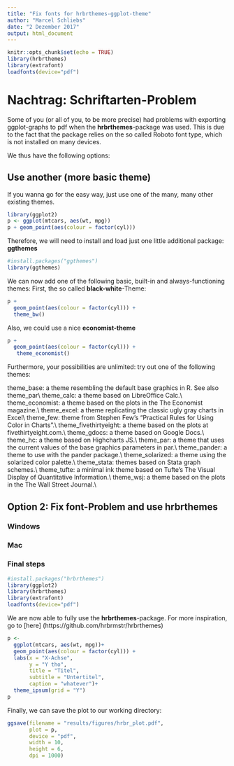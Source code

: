```yaml
---
title: "Fix fonts for hrbrthemes-ggplot-theme"
author: "Marcel Schliebs"
date: "2 Dezember 2017"
output: html_document
---
```


```r
knitr::opts_chunk$set(echo = TRUE)
library(hrbrthemes)
library(extrafont)
loadfonts(device="pdf")
```

# Nachtrag: Schriftarten-Problem

Some of you (or all of you, to be more precise) had problems with exporting ggplot-graphs to pdf when the **hrbrthemes**-package was used. This is due to the fact that the package relies on the so called Roboto font type, which is not installed on many devices. 

We thus have the following options: 

## Use another (more basic theme)

If you wanna go for the easy way, just use one of the many, many other existing themes. 

```r
library(ggplot2)
p <- ggplot(mtcars, aes(wt, mpg))
p + geom_point(aes(colour = factor(cyl)))

```

Therefore, we will need to install and load just one little additional package: **ggthemes**

```r
#install.packages("ggthemes")
library(ggthemes)
```


We can now add one of the following basic, built-in and always-functioning themes: 
First, the so called **black-white**-Theme: 

```r
p + 
  geom_point(aes(colour = factor(cyl))) + 
  theme_bw()
```

Also, we could use a nice **economist-theme**
```r
p + 
  geom_point(aes(colour = factor(cyl))) + 
   theme_economist()
```

Furthermore, your possibilities are unlimited: try out one of the following themes:

theme_base: a theme resembling the default base graphics in R. See also theme_par\\
theme_calc: a theme based on LibreOffice Calc.\\
theme_economist: a theme based on the plots in the The Economist magazine.\\
theme_excel: a theme replicating the classic ugly gray charts in Excel\\
theme_few: theme from Stephen Few’s “Practical Rules for Using Color in Charts”.\\
theme_fivethirtyeight: a theme based on the plots at fivethirtyeight.com.\\
theme_gdocs: a theme based on Google Docs.\\
theme_hc: a theme based on Highcharts JS.\\
theme_par: a theme that uses the current values of the base graphics parameters in par.\\
theme_pander: a theme to use with the pander package.\\
theme_solarized: a theme using the solarized color palette.\\
theme_stata: themes based on Stata graph schemes.\\
theme_tufte: a minimal ink theme based on Tufte’s The Visual Display of Quantitative Information.\\
theme_wsj: a theme based on the plots in the The Wall Street Journal.\\


## Option 2: Fix font-Problem and use hrbrthemes

### Windows

### Mac

### Final steps 

```r
#install.packages("hrbrthemes")
library(ggplot2)
library(hrbrthemes)
library(extrafont)
loadfonts(device="pdf")
```

We are now able to fully use the **hrbrthemes**-package. For more inspiration, go to [here] (https://github.com/hrbrmstr/hrbrthemes)

```r
p <- 
  ggplot(mtcars, aes(wt, mpg))+
  geom_point(aes(colour = factor(cyl))) + 
  labs(x = "X-Achse",
       y = "Y tho",
       title = "Titel",
       subtitle = "Untertitel",
       caption = "whatever")+
  theme_ipsum(grid = "Y")
p
```

Finally, we can save the plot to our working directory:
```r
ggsave(filename = "results/figures/hrbr_plot.pdf",
       plot = p,
       device = "pdf",
       width = 10,
       height = 6,
       dpi = 1000)
```